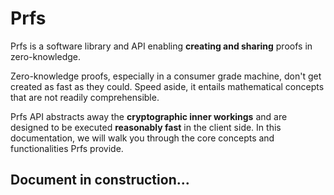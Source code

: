 # Prfs

Prfs is a software library and API enabling **creating and sharing** proofs in zero-knowledge.

Zero-knowledge proofs, especially in a consumer grade machine, don't get created as fast as they
could. Speed aside, it entails mathematical concepts that are not readily comprehensible.

Prfs API abstracts away the **cryptographic inner workings** and are designed to be executed
**reasonably fast** in the client side. In this documentation, we will walk you through the core
concepts and functionalities Prfs provide.

## Document in construction...
